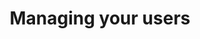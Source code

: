 ---
title: "Managing your users"
description: "Adding and removing users from your organization"
groups: ["org:table22"]
---